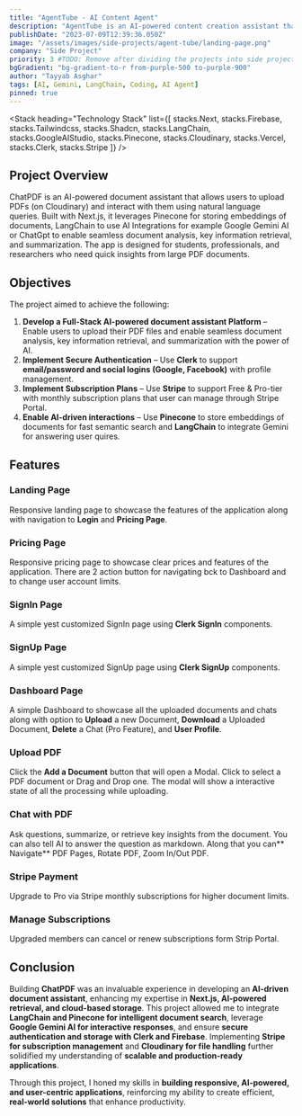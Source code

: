 ```yaml
---
title: "AgentTube - AI Content Agent"
description: "AgentTube is an AI-powered content creation assistant that analyzes YouTube videos and enhances content generation using advanced AI models like Claude and Gemini. By providing a video link, users can generate transcripts, receive AI-suggested video titles, create improved or alternative scripts, and generate AI-powered thumbnails using OpenAI."
publishDate: "2023-07-09T12:39:36.050Z"
image: "/assets/images/side-projects/agent-tube/landing-page.png"
company: "Side Project"
priority: 3 #TODO: Remove after dividing the projects into side projects.
bgGradient: "bg-gradient-to-r from-purple-500 to-purple-900"
author: "Tayyab Asghar"
tags: [AI, Gemini, LangChain, Coding, AI Agent]
pinned: true
---
```



<LiveButtons primary="https://agenttube-kappa.vercel.app" secondary="https://github.com/TayyabAsghar/AgentTube" />

<LightBoxImage
  noBorder
  alt="ChatPDF"
  gradient="bg-gradient-to-r from-violet-400 to-purple-300"
  src="/assets/images/side-projects/agent-tube/landing-page.png"
/>

<Stack
  heading="Technology Stack"
  list={[
    stacks.Next,
    stacks.Firebase,
    stacks.Tailwindcss,
    stacks.Shadcn,
    stacks.LangChain,
    stacks.GoogleAIStudio,
    stacks.Pinecone,
    stacks.Cloudinary,
    stacks.Vercel,
    stacks.Clerk,
    stacks.Stripe
  ]}
/>

## Project Overview 

ChatPDF is an AI-powered document assistant that allows users to upload PDFs (on Cloudinary) and interact with them using natural language 
queries. Built with Next.js, it leverages Pinecone for storing embeddings of documents, LangChain to use AI Integrations for example Google 
Gemini AI or ChatGpt to enable seamless document analysis, key information retrieval, and summarization. The app is designed for students, 
professionals, and researchers who need quick insights from large PDF documents.

## Objectives

The project aimed to achieve the following:

1. **Develop a Full-Stack AI-powered document assistant Platform** – Enable users to upload their PDF files and enable seamless document analysis,
 key information retrieval, and summarization with the power of AI.
2. **Implement Secure Authentication** – Use **Clerk** to support **email/password and social logins (Google, Facebook)** with 
profile management.
3. **Implement Subscription Plans** – Use **Stripe** to support Free & Pro-tier with monthly subscription plans that user can manage through Stripe
Portal.
4. **Enable AI-driven interactions** – Use **Pinecone** to store embeddings of documents for fast semantic search and **LangChain** to 
integrate Gemini for answering user quires.

## Features

### **Landing Page**

Responsive landing page to showcase the features of the application along with navigation to **Login** and **Pricing Page**.

<LightBoxImage
  noBorder
  alt="Landing Page"
  className="top-[27px]"
  gradient="bg-gradient-to-r from-purple-500 to-purple-900"
  src="/assets/images/side-projects/chat-pdf/landing-page.png"
/>

### **Pricing Page**

Responsive pricing page to showcase clear prices and features of the application. There are 2 action button for navigating bck to Dashboard and 
to change user account limits.

<LightBoxImage
  noBorder
  alt="Pricing Page"
  className="top-[50px]"
  gradient="bg-gradient-to-r from-purple-500 to-purple-900"
  src="/assets/images/side-projects/chat-pdf/pricing-page.png"
/>

### **SignIn Page**

A simple yest customized SignIn page using **Clerk SignIn** components. 

<LightBoxImage
  noBorder
  alt="SignIn Page"
  className="top-5"
  gradient="bg-gradient-to-r from-purple-500 to-purple-900"
  src="/assets/images/side-projects/chat-pdf/signin-page.png"
/>

### **SignUp Page**

A simple yest customized SignUp page using **Clerk SignUp** components.

<LightBoxImage
  noBorder
  alt="SignUp Page"
  gradient="bg-gradient-to-r from-purple-500 to-purple-900"
  src="/assets/images/side-projects/chat-pdf/signup-page.png"
/>

### **Dashboard Page**

A simple Dashboard to showcase all the uploaded documents and chats along with option to **Upload** a new Document, **Download** a Uploaded 
Document, **Delete** a Chat (Pro Feature), and **User Profile**.

<LightBoxImage
  noBorder
  alt="Dashboard Page"
  className="top-[23px]"
  gradient="bg-gradient-to-r from-purple-500 to-purple-900"
  src="/assets/images/side-projects/chat-pdf/dashboard.png"
/>

### **Upload PDF**

Click the **Add a Document** button that will open a Modal. Click to select a PDF document or Drag and Drop one. The modal will show a interactive 
state of all the processing while uploading.

<LightBoxImage
  noBorder
  alt="Upload PDF"
  className="top-[22px]"
  gradient="bg-gradient-to-r from-purple-500 to-purple-900"
  src="/assets/images/side-projects/chat-pdf/upload-document.png"
/>

### **Chat with PDF**

Ask questions, summarize, or retrieve key insights from the document. You can also tell AI to answer the question as markdown. Along that you 
can** Navigate** PDF Pages, Rotate PDF, Zoom In/Out PDF.

<LightBoxImage
  noBorder
  alt="Chat Page"
  className="top-[26px]"
  gradient="bg-gradient-to-r from-purple-500 to-purple-900"
  src="/assets/images/side-projects/chat-pdf/chat-page.png"
/>

### **Stripe Payment**

Upgrade to Pro via Stripe monthly subscriptions for higher document limits.

<LightBoxImage
  noBorder
  alt="Stripe Payment Page"
  className="top-[22px]"
  gradient="bg-gradient-to-r from-purple-500 to-purple-900"
  src="/assets/images/side-projects/chat-pdf/stripe-payment-page.png"
/>

### **Manage Subscriptions**

Upgraded members can cancel or renew subscriptions form Strip Portal.

<LightBoxImage
  noBorder
  alt="Manage Subscriptions Page"
  className="top-[40px]"
  gradient="bg-gradient-to-r from-purple-500 to-purple-900"
  src="/assets/images/side-projects/chat-pdf/stripe-portal-page.png"
/>


## Conclusion

Building **ChatPDF** was an invaluable experience in developing an **AI-driven document assistant**, enhancing my expertise in **Next.js, 
AI-powered retrieval, and cloud-based storage**. This project allowed me to integrate **LangChain and Pinecone for intelligent document search**, 
leverage **Google Gemini AI for interactive responses**, and ensure **secure authentication and storage with Clerk and Firebase**. Implementing 
**Stripe for subscription management** and **Cloudinary for file handling** further solidified my understanding of **scalable and production-ready 
applications**.

Through this project, I honed my skills in **building responsive, AI-powered, and user-centric applications**, reinforcing my ability to create 
efficient, **real-world solutions** that enhance productivity.
